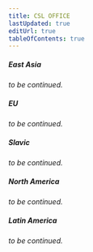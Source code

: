 ```yaml
---
title: CSL OFFICE
lastUpdated: true
editUrl: true
tableOfContents: true
---
```


##### _East Asia_

_to be continued._

##### _EU_

_to be continued._

##### _Slavic_

_to be continued._

##### _North America_

_to be continued._

##### _Latin America_

_to be continued._